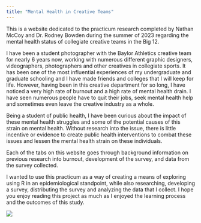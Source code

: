 ```yaml
---
title: "Mental Health in Creative Teams"
---
```


This is a website dedicated to the practicum research completed by Nathan McCoy and Dr. Rodney Bowden during the summer of 2023 regarding the mental health status of collegiate creative teams in the Big 12.  

I have been a student photographer with the Baylor Athletics creative team for nearly 6 years now, working with numerous different graphic designers, videographers, photographers and other creatives in collegiate sports. It has been one of the most influential experiences of my undergraduate and graduate schooling and I have made friends and colleges that I will keep for life. However, having been in this creative department for so long, I have noticed a very high rate of burnout and a high rate of mental health drain. I have seen numerous people have to quit their jobs, seek mental health help and sometimes even leave the creative industry as a whole.  

Being a student of public health, I have been curious about the impact of these mental health struggles and some of the potential causes of this strain on mental health. Without research into the issue, there is little incentive or evidence to create public health interventions to combat these issues and lessen the mental health strain on these individuals.  

Each of the tabs on this website goes through background information on previous research into burnout, development of the survey, and data from the survey collected.  

I wanted to use this practicum as a way of creating a means of exploring using R in an epidemiological standpoint, while also researching, developing a survey, distributing the survey and analyzing the data that I collect. I hope you enjoy reading this project as much as I enjoyed the learning process and the outcomes of this study. 

![](/Users/nathanmccoy/Documents/MPH/Practicum 2023/masters-practicum/baylor_creative.png) 